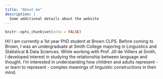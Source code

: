 ```yaml
---
title: "About me"
description: |
  Some additional details about the website
---
```


```r
knitr::opts_chunk$set(echo = FALSE)
```

Hi! I am currently a 1st year PhD student at Brown CLPS. Before coming to Brown, I was an undergraduate at Smith College majoring in Linguistics and Statistical & Data Sciences. While working with Prof. Jill de Villiers at Smith, I developed interest in studying the relationship between language and thought. I'm interested in understanding how children and adults represent - or learn to represent - complex meanings of linguistic constructions in their mind. 